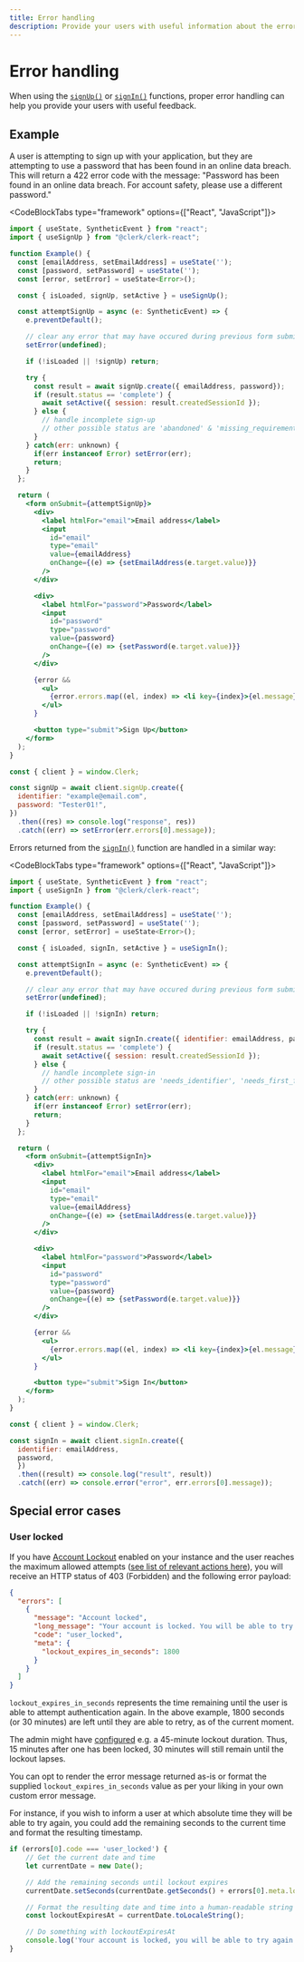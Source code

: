 ```yaml
---
title: Error handling
description: Provide your users with useful information about the errors being returned from Sign In and Sign Up requests.
---
```


# Error handling

When using the [`signUp()`](/docs/references/react/use-sign-up) or [`signIn()`](/docs/references/react/use-sign-in) functions, proper error handling can help you provide your users with useful feedback.

## Example

A user is attempting to sign up with your application, but they are attempting to use a password that has been found in an online data breach. This will return a 422 error code with the message: "Password has been found in an online data breach. For account safety, please use a different password."

<CodeBlockTabs type="framework" options={["React", "JavaScript"]}>
```jsx
import { useState, SyntheticEvent } from "react";
import { useSignUp } from "@clerk/clerk-react";

function Example() {
  const [emailAddress, setEmailAddress] = useState('');
  const [password, setPassword] = useState('');
  const [error, setError] = useState<Error>();

  const { isLoaded, signUp, setActive } = useSignUp();

  const attemptSignUp = async (e: SyntheticEvent) => {
    e.preventDefault();

    // clear any error that may have occured during previous form submission
    setError(undefined);

    if (!isLoaded || !signUp) return;

    try {
      const result = await signUp.create({ emailAddress, password});
      if (result.status == 'complete') {
        await setActive({ session: result.createdSessionId });
      } else {
        // handle incomplete sign-up
        // other possible status are 'abandoned' & 'missing_requirements'
      }
    } catch(err: unknown) {
      if(err instanceof Error) setError(err);
      return; 
    }
  };

  return (
    <form onSubmit={attemptSignUp}>
      <div>
        <label htmlFor="email">Email address</label>
        <input 
          id="email" 
          type="email" 
          value={emailAddress} 
          onChange={(e) => {setEmailAddress(e.target.value)}} 
        />
      </div>

      <div>
        <label htmlFor="password">Password</label>
        <input 
          id="password" 
          type="password" 
          value={password} 
          onChange={(e) => {setPassword(e.target.value)}} 
        />
      </div>

      {error &&
        <ul>
          {error.errors.map((el, index) => <li key={index}>{el.message}</li>)}
        </ul>
      }

      <button type="submit">Sign Up</button>
    </form>
  );
}
```

```js
const { client } = window.Clerk;

const signUp = await client.signUp.create({
  identifier: "example@email.com",
  password: "Tester01!",
})
  .then((res) => console.log("response", res))
  .catch((err) => setError(err.errors[0].message));
```
</CodeBlockTabs>

Errors returned from the [`signIn()`](/docs/references/react/use-sign-in) function are handled in a similar way:

<CodeBlockTabs type="framework" options={["React", "JavaScript"]}>
```jsx
import { useState, SyntheticEvent } from "react";
import { useSignIn } from "@clerk/clerk-react";

function Example() {
  const [emailAddress, setEmailAddress] = useState('');
  const [password, setPassword] = useState('');
  const [error, setError] = useState<Error>();

  const { isLoaded, signIn, setActive } = useSignIn();

  const attemptSignIn = async (e: SyntheticEvent) => {
    e.preventDefault();

    // clear any error that may have occured during previous form submission
    setError(undefined);

    if (!isLoaded || !signIn) return;

    try {
      const result = await signIn.create({ identifier: emailAddress, password});
      if (result.status == 'complete') {
        await setActive({ session: result.createdSessionId });
      } else {
        // handle incomplete sign-in
        // other possible status are 'needs_identifier', 'needs_first_factor', 'needs_second_factor' & 'needs_new_password'
      }
    } catch(err: unknown) {
      if(err instanceof Error) setError(err);
      return; 
    }
  };

  return (
    <form onSubmit={attemptSignIn}>
      <div>
        <label htmlFor="email">Email address</label>
        <input 
          id="email" 
          type="email" 
          value={emailAddress} 
          onChange={(e) => {setEmailAddress(e.target.value)}} 
        />
      </div>

      <div>
        <label htmlFor="password">Password</label>
        <input 
          id="password" 
          type="password" 
          value={password} 
          onChange={(e) => {setPassword(e.target.value)}} 
        />
      </div>

      {error &&
        <ul>
          {error.errors.map((el, index) => <li key={index}>{el.message}</li>)}
        </ul>
      }

      <button type="submit">Sign In</button>
    </form>
  );
}
```

```js
const { client } = window.Clerk;

const signIn = await client.signIn.create({
  identifier: emailAddress,
  password,
  })    
  .then((result) => console.log("result", result))
  .catch((err) => console.error("error", err.errors[0].message));
```
</CodeBlockTabs>

## Special error cases

### User locked

If you have [Account Lockout](/docs/security/user-lock-guide) enabled on your instance and the user reaches the maximum allowed attempts ([see list of relevant actions here](/docs/security/user-lock-guide#related-actions)), you will receive an HTTP status of 403 (Forbidden) and the following error payload:

```json
{
  "errors": [
    {
      "message": "Account locked",
      "long_message": "Your account is locked. You will be able to try again in 30 minutes. For more information, please contact support.",
      "code": "user_locked",
      "meta": {
        "lockout_expires_in_seconds": 1800
      }
    }
  ]
}
```

`lockout_expires_in_seconds` represents the time remaining until the user is able to attempt authentication again.
In the above example, 1800 seconds (or 30 minutes) are left until they are able to retry, as of the current moment.

The admin might have [configured](/docs/security/customize-user-lockout) e.g. a 45-minute lockout duration.
Thus, 15 minutes after one has been locked, 30 minutes will still remain until the lockout lapses.

You can opt to render the error message returned as-is or format the supplied `lockout_expires_in_seconds` value as per your liking in your own custom error message.

For instance, if you wish to inform a user at which absolute time they will be able to try again, you could add the remaining seconds to the current time and format the resulting timestamp.

```js
if (errors[0].code === 'user_locked') {
    // Get the current date and time
    let currentDate = new Date();

    // Add the remaining seconds until lockout expires
    currentDate.setSeconds(currentDate.getSeconds() + errors[0].meta.lockout_expires_in_seconds);

    // Format the resulting date and time into a human-readable string
    const lockoutExpiresAt = currentDate.toLocaleString();

    // Do something with lockoutExpiresAt
    console.log('Your account is locked, you will be able to try again at ' + lockoutExpiresAt);
}
```
